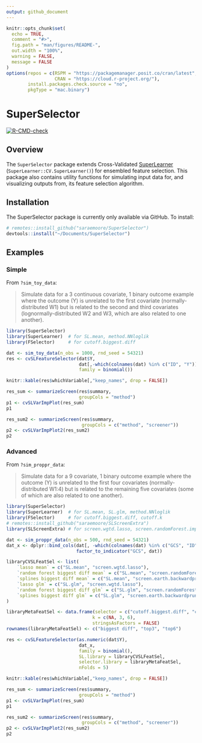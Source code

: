 ```yaml
---
output: github_document
---
```


```r
knitr::opts_chunk$set(
  echo = TRUE,
  comment = "#>",
  fig.path = "man/figures/README-",
  out.width = "100%",
  warning = FALSE,
  message = FALSE
)
options(repos = c(RSPM = "https://packagemanager.posit.co/cran/latest",
				  CRAN = "https://cloud.r-project.org/"),
		install.packages.check.source = "no",
		pkgType = "mac.binary")
```

# SuperSelector

<!-- badges: start -->
[![R-CMD-check](https://github.com/saraemoore/SuperSelector/actions/workflows/R-CMD-check.yaml/badge.svg)](https://github.com/saraemoore/SuperSelector/actions/workflows/R-CMD-check.yaml)
<!-- badges: end -->

## Overview

The `SuperSelector` package extends Cross-Validated [SuperLearner](https://github.com/ecpolley/SuperLearner) (`SuperLearner::CV.SuperLearner()`) for ensembled feature selection. This package also contains utility functions for simulating input data for, and visualizing outputs from, its feature selection algorithm.

## Installation

The SuperSelector package is currently only available via GitHub. To install:

```r
# remotes::install_github("saraemoore/SuperSelector")
devtools::install("~/Documents/SuperSelector")
```

## Examples

### Simple

From `?sim_toy_data`:

> Simulate data for a 3 continuous covariate, 1 binary outcome example where the outcome (Y) is unrelated to the first covariate (normally-distributed W1) but is related to the second and third covariates (lognormally-distributed W2 and W3, which are also related to one another).

```r
library(SuperSelector)
library(SuperLearner)  # for SL.mean, method.NNloglik
library(FSelector)     # for cutoff.biggest.diff

dat <- sim_toy_data(n_obs = 1000, rnd_seed = 54321)
res <- cvSLFeatureSelector(dat$Y,
						   dat[,-which(colnames(dat) %in% c("ID", "Y"))],
                           family = binomial())
```

```r
knitr::kable(res$whichVariable[,"keep_names", drop = FALSE])
```

```r
res_sum <- summarizeScreen(res$summary,
                           groupCols = "method")
p1 <- cvSLVarImpPlot(res_sum)
p1
```

```r
res_sum2 <- summarizeScreen(res$summary,
						    groupCols = c("method", "screener"))
p2 <- cvSLVarImpPlot2(res_sum2)
p2
```

### Advanced

From `?sim_proppr_data`:

> Simulate data for a 9 covariate, 1 binary outcome example where the outcome (Y) is unrelated to the first four covariates (normally-distributed W1:4) but is related to the remaining five covariates (some of which are also related to one another).

```r
library(SuperSelector)
library(SuperLearner)  # for SL.mean, SL.glm, method.NNloglik
library(FSelector)     # for cutoff.biggest.diff, cutoff.k
# remotes::install_github("saraemoore/SLScreenExtra")
library(SLScreenExtra) # for screen.wgtd.lasso, screen.randomForest.imp, screen.earth.backwardprune

dat <- sim_proppr_data(n_obs = 500, rnd_seed = 54321)
dat_x <- dplyr::bind_cols(dat[, -which(colnames(dat) %in% c("GCS", "ID", "Y"))],
                          factor_to_indicator("GCS", dat))

libraryCVSLFeatSel <- list(
    `lasso mean` = c("SL.mean", "screen.wgtd.lasso"),
    `random forest biggest diff mean` = c("SL.mean", "screen.randomForest.imp"),
    `splines biggest diff mean` = c("SL.mean", "screen.earth.backwardprune"),
    `lasso glm` = c("SL.glm", "screen.wgtd.lasso"),
    `random forest biggest diff glm` = c("SL.glm", "screen.randomForest.imp"),
    `splines biggest diff glm` = c("SL.glm", "screen.earth.backwardprune")
)

libraryMetaFeatSel <- data.frame(selector = c("cutoff.biggest.diff", "cutoff.k", "cutoff.k"),
								k = c(NA, 3, 6),
								stringsAsFactors = FALSE)
rownames(libraryMetaFeatSel) <- c("biggest diff", "top3", "top6")

res <- cvSLFeatureSelector(as.numeric(dat$Y),
						   dat_x,
						   family = binomial(),
						   SL.library = libraryCVSLFeatSel,
						   selector.library = libraryMetaFeatSel,
						   nFolds = 5)
```

```r
knitr::kable(res$whichVariable[,"keep_names", drop = FALSE])
```

```r
res_sum <- summarizeScreen(res$summary,
                           groupCols = "method")
p1 <- cvSLVarImpPlot(res_sum)
p1
```

```r
res_sum2 <- summarizeScreen(res$summary,
						    groupCols = c("method", "screener"))
p2 <- cvSLVarImpPlot2(res_sum2)
p2
```
